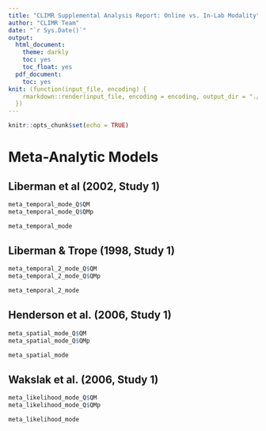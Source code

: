 ```yaml
---
title: "CLIMR Supplemental Analysis Report: Online vs. In-Lab Modality"
author: "CLIMR Team"
date: "`r Sys.Date()`"
output:
  html_document:
    theme: darkly
    toc: yes
    toc_float: yes
  pdf_document:
    toc: yes
knit: (function(input_file, encoding) {
    rmarkdown::render(input_file, encoding = encoding, output_dir = "./reports/")
  })
---
```


```r
knitr::opts_chunk$set(echo = TRUE)

```

# Meta-Analytic Models

## Liberman et al (2002, Study 1)

```r
meta_temporal_mode_Q$QM
meta_temporal_mode_Q$QMp
```

```r
meta_temporal_mode
```
## Liberman & Trope (1998, Study 1)

```r
meta_temporal_2_mode_Q$QM
meta_temporal_2_mode_Q$QMp
```

```r
meta_temporal_2_mode
```

## Henderson et al. (2006, Study 1)

```r
meta_spatial_mode_Q$QM
meta_spatial_mode_Q$QMp
```

```r
meta_spatial_mode
```

## Wakslak et al. (2006, Study 1)

```r
meta_likelihood_mode_Q$QM
meta_likelihood_mode_Q$QMp
```

```r
meta_likelihood_mode
```
